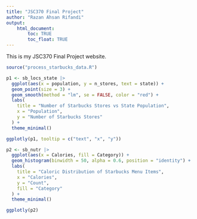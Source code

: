 ```yaml
---
title: "JSC370 Final Project"
author: "Razan Ahsan Rifandi"
output: 
    html_document:
        toc: TRUE
        toc_float: TRUE
---
```


This is my JSC370 Final Project website.

```r
source("process_starbucks_data.R")
```

```r
p1 <- sb_locs_state |>
  ggplot(aes(x = population, y = n_stores, text = state)) +
  geom_point(size = 3) +
  geom_smooth(method = "lm", se = FALSE, color = "red") +
  labs(
    title = "Number of Starbucks Stores vs State Population",
    x = "Population",
    y = "Number of Starbucks Stores"
  ) +
  theme_minimal()

ggplotly(p1, tooltip = c("text", "x", "y"))
```

```r
p2 <- sb_nutr |> 
  ggplot(aes(x = Calories, fill = Category)) +
  geom_histogram(binwidth = 50, alpha = 0.6, position = "identity") +
  labs(
    title = "Caloric Distribution of Starbucks Menu Items",
    x = "Calories",
    y = "Count",
    fill = "Category"
  ) +
  theme_minimal()

ggplotly(p2)
```